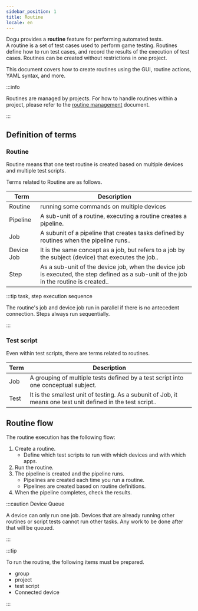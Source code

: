 ```yaml
---
sidebar_position: 1
title: Routine
locale: en
---
```


Dogu provides a **routine** feature for performing automated tests.  
A routine is a set of test cases used to perform game testing. Routines define how to run test cases, and record the results of the execution of test cases.
Routines can be created without restrictions in one project.

This document covers how to create routines using the GUI, routine actions, YAML syntax, and more.

:::info

Routines are managed by projects. For how to handle routines within a project, please refer to the [routine management](/management/project/routine) document.

:::

## Definition of terms

### Routine

Routine means that one test routine is created based on multiple devices and multiple test scripts.

Terms related to Routine are as follows.

| Term       | Description                                                                                                                             |
| ---------- | --------------------------------------------------------------------------------------------------------------------------------------- |
| Routine    | running some commands on multiple devices                                                                                               |
| Pipeline   | A sub-unit of a routine, executing a routine creates a pipeline.                                                                        |
| Job        | A subunit of a pipeline that creates tasks defined by routines when the pipeline runs..                                                 |
| Device Job | It is the same concept as a job, but refers to a job by the subject (device) that executes the job..                                    |
| Step       | As a sub-unit of the device job, when the device job is executed, the step defined as a sub-unit of the job in the routine is created.. |

:::tip task, step execution sequence

The routine's job and device job run in parallel if there is no antecedent connection. Steps always run sequentially.

:::

### Test script

Even within test scripts, there are terms related to routines.

| Term | Description                                                                                                  |
| ---- | ------------------------------------------------------------------------------------------------------------ |
| Job  | A grouping of multiple tests defined by a test script into one conceptual subject.                           |
| Test | It is the smallest unit of testing. As a subunit of Job, it means one test unit defined in the test script.. |

## Routine flow

The routine execution has the following flow:

1. Create a routine.
   - Define which test scripts to run with which devices and with which apps.
2. Run the routine.
3. The pipeline is created and the pipeline runs.
   - Pipelines are created each time you run a routine.
   - Pipelines are created based on routine definitions.
4. When the pipeline completes, check the results.

:::caution Device Queue

A device can only run one job. Devices that are already running other routines or script tests cannot run other tasks. Any work to be done after that will be queued.

:::

:::tip

To run the routine, the following items must be prepared.

- group
- project
- test script
- Connected device

:::
